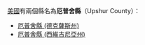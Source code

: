 {{noteTA
|G1=USState
|1=zh-hans:厄普舍;zh-hk:邑梭;zh-tw:亞普修爾;
}}

[[美國|美國]]有兩個縣名為'''厄普舍縣'''（Upshur County）：
* [[厄普舍縣_(德克薩斯州)|厄普舍縣 (德克薩斯州)]]
* [[厄普舍縣_(西維吉尼亞州)|厄普舍縣 (西維吉尼亞州)]]

{{disambig|E厄普舍縣|Cat=四字县名消歧义}}